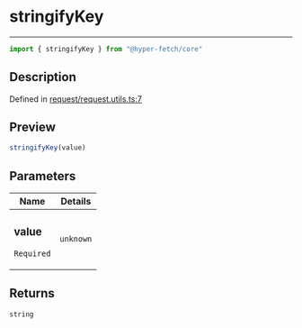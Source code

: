 

# stringifyKey

<div class="api-docs__separator" data-reactroot="">

---

</div><div class="api-docs__import" data-reactroot="">

```ts
import { stringifyKey } from "@hyper-fetch/core"
```

</div><div class="api-docs__section">

## Description

</div><div class="api-docs__description"><span class="api-docs__do-not-parse">



</span></div><p class="api-docs__definition">

Defined in [request/request.utils.ts:7](https://github.com/BetterTyped/hyper-fetch/blob/c3e2c45/packages/core/src/request/request.utils.ts#L7)

</p><div class="api-docs__section">

## Preview

</div><div class="api-docs__preview fn">

```ts
stringifyKey(value)
```

</div><div class="api-docs__section">

## Parameters

</div><div class="api-docs__parameters"><table><thead><tr><th>Name</th><th>Details</th></tr></thead><tbody><tr param-data="value"><td class="api-docs__param-name required">

### value 

`Required`

</td><td class="api-docs__param-type">

`unknown`

</td></tr></tbody></table></div><div class="api-docs__section">

## Returns

</div><div class="api-docs__returns">

```ts
string
```

</div>